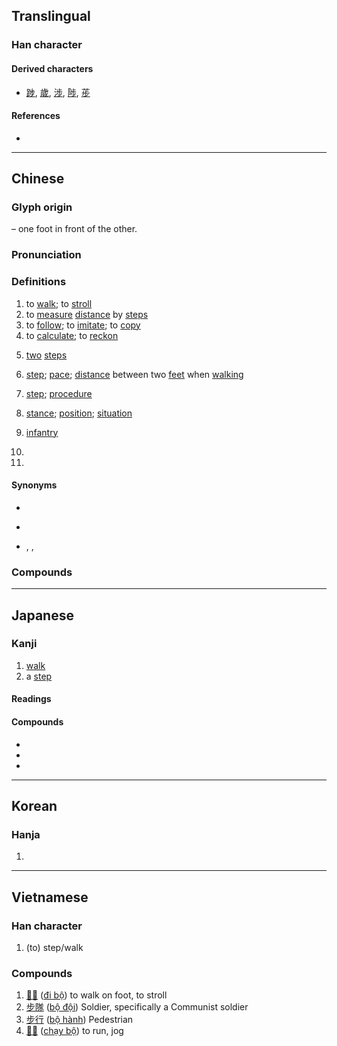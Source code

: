 {{also|歩}}
{{character info}}
==Translingual==
{{stroke order}}

===Han character===
{{Han char|rn=77|rad=止|as=03|sn=7|four=21209|canj=YLMH|ids=⿱止𣥂}}

====Derived characters====
* [[踄]], [[歲]], [[涉]], [[陟]], [[荹]]

====References====
* {{Han ref|kx=0574.150|dkj=16264|dj=0964.090|hdz=21438.060|uh=6B65|ud=27493|bh=A842|bd=43074}}

----

==Chinese==
{{zh-forms}}

===Glyph origin===
{{Han etym}}
{{Han compound|止|止|ls=ic|t1=foot|t2=foot}} – one foot in front of the other.

===Pronunciation===
{{zh-pron
|m=bù
|c=bou6
|h=pfs=phu
|md=buô
|mn=pō͘
|mn-t=bou7
|w=3bu
|mc=y
|oc=y
|cat=v,n,cls,pn
}}

===Definitions===
{{zh-hanzi}}

# to [[walk]]; to [[stroll]]
# to [[measure]] [[distance]] by [[step]]s
# to [[follow]]; to [[imitate]]; to [[copy]]
# to [[calculate]]; to [[reckon]]
# {{lb|zh|classical}} [[two]] [[step]]s 
# [[step]]; [[pace]]; [[distance]] between two [[feet]] when [[walk]]ing
# {{lb|zh|figurative}} [[step]]; [[procedure]]
#: {{zh-x|求職 的 第一 步|the first '''step''' to finding a job}}
# [[stance]]; [[position]]; [[situation]]
# {{lb|zh|military}} [[infantry]]
# {{zh-classifier|[[step]]s}}
# {{surname|zh}}

====Synonyms====
* {{sense|to walk}}
{{zh-dial|走}}
{{zh-syn-saurus|行走}}
* {{sense|to follow}}
{{zh-syn-saurus|尾隨}}
* {{sense|step}} {{zh-l|步子}}, {{zh-l|腳步}}, {{q|archaic}} {{zh-l|跬}}

===Compounds===
{{zh-der|步槍|一步一踱|一步|三腳兩步|得步進步|原地踏步|同步傳輸|信步|弓箭步|健步|急步|一步一攧|四方步|停步|千古獨步|代步|信步而行|徒步當車|尺步繩趨|占地步|一步棋|慢步|徐步|五步成詩|健步如飛|寸步難移|五步蛇|安步當車|徒步|後步|太空漫步|加快腳步|弓步|學步|三步兩步|亦步亦趨|定步觀瞻|平步青雲|國步艱難|促步|停雲慢步|一步一鬼|一步步|千載獨步|七步成詩|同步|七步之才|寸步不離|奮身獨步|一步登天|安步|同步衛星|學步邯鄲|學步車|凌波微步|同步錄音|大步流星|天步|小步舞曲|大馬步掛|大踏步|寸步難行|一步一趨|七步奇才|單步|徒步旅行|地步|國步|先走一步|八步周行|寸步|初步|常步|借一步|卻步|勞步|力求進步|便步|三兩步|步趾|步線行針|獨步一時|昂首闊步|步廊|步砌|步斗踏罡|步幅|步子|步進馬達|推步|正步|步障|步武堂皇|步青雲|散步|步步|步罡|步光|步簷|步後塵|江東獨步|步履|拐步|步履如飛|步月|步測|木蘭步|步輿|步天|效顰學步|步哨|測步器|民權初步|碎步|步罡踏斗|步快|步虛聲|步輦|投步|殘步|破步撩衣|拖步|留退步|江東步兵|步蟾|步伐異常|推群獨步|步步高陞|窘步|穿楊百步|拔步|移步|步步蓮花|折腰步|款步|疾步|放步|步調|禁步|望而卻步|步人後塵|碎步兒|步行機|步飛煙傳|步月華|步話機|故步自封|矩步方行|矩步|玉步|斂步|百步|步兵炮|步兵學校|步步留心|萬步表|百步蛇|百步穿楊|步擊|步履維艱|狐步舞|留後步|步步生花|步步行兇|留步|撩衣破步|獨步當時|步卒|步爵|獨步天下|獨步|猛虎步|步隊|牛步化|步軍|溪步|步騎|捉腳步|步驟|步步驚魂|故步|改步改玉|潛步|漫步|步走|步踟躕|步法|方步|止步|禹步|方領矩步|曳步|步兵|步香塵|步頻|步頭|步雪履穿|步道|步輦兒|步軍統領|步趨|步談機|步行|步程計|步碾兒|步武|步步為營|步月登雲|步搖|步打|步大汗|步嚲|步兵校尉|步伐|步步高|潘妃步|步弓|搶步|拔步床|步步金蓮|步韻|高步通衢|謝步|鷹視狼步|飛步|邁步|躧步|鶴步|蹞步|舞步|腳高步低|邁步猛進|趨步|進一步|那步|自動步槍|躩步|長足進步|雍容雅步|輪鎗拽步|逐步|腳步錢|納步|闊步|金步搖|金蓮步|累足成步|舉步生風|虎步|餘步|讓步|閒步|鵝行鴨步|虎步龍行|蝸步龜移|踱方步|邯鄲學步|繩趨尺步|緩步代車|龍驤虎步|龍行虎步|行步如飛|齊步|舉步維艱|起步|第一步|鴨步鵝行|翔步|高談雅步|退一步想|高視闊步|緩步細搖|高步雲衢|馬步|行針步線|舉步|雅步|竿頭一步|行步如風|臺步|雲步|邁方步|緩一步|緩步|陔步|高談闊步|闊步高談|箭步|膝行肘步|踏步|縱步|踱步|蓮步|覷步|逸步|進步神速|進步|這步田地|退身步兒|退步|退一步|跬步千里|踏步床|跬步不離|跨步|跑步|跋步床|走步|趲步|襲步|讓一步|規行矩步|腳步|規言矩步|跬步|蝸步難移|舉步如飛|緩步徐行|自然步道|音步}}

{{zh-cat|Elementary}}

----

==Japanese==
{{ja-kanji forms|歩|步}}

===Kanji===
{{ja-kanji|grade=|rs=止03|shin=歩}}

# [[walk]]
# a [[step]]

====Readings====
{{ja-readings
|goon=ぶ
|kanon=ほ
|kanyoon=ふ
|kun=ある-く, あゆ-む, あゆ-み
}}

====Compounds====
* {{ja-r|步%廊|ほ%ろう|[[corridor]]; [[platform]]}}
* {{ja-r|步行|ほこう|[[travel]] by foot}}
* {{ja-r|散步|さんぽ|a [[walk]], to go walking, scatter-steps}}


----

==Korean==

===Hanja===
{{ko-hanja|걸음|보}}

# {{hanja form of|보|[[step]]}}

----

==Vietnamese==

===Han character===
{{vi-hantu|[[bộ]], [[bụa]], [[buạ]]|rs=止03}}

# (to) step/walk
===Compounds===
#[[𠫾步]] ([[đi bộ]]) to walk on foot, to stroll
#[[步隊]] ([[bộ đội]]) Soldier, specifically a Communist soldier
#[[步行]] ([[bộ hành]]) Pedestrian
#[[𧼋步]] ([[chạy bộ]]) to run, jog